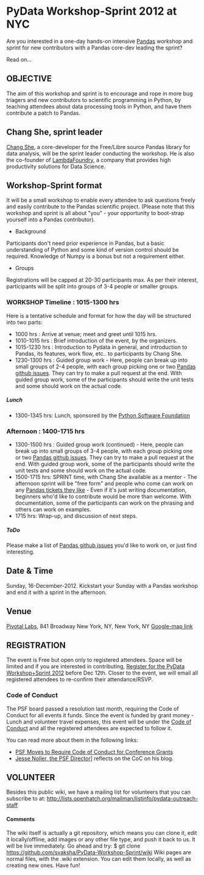 = PyData Workshop-Sprint 2012 at NYC  =

Are you interested in a one-day hands-on intensive [http://pandas.pydata.org/  Pandas] workshop and sprint for new contributors with a Pandas core-dev leading the sprint? 

Read on...

== OBJECTIVE == 

The aim of this workshop and sprint is to encourage and rope in more bug triagers and new contributors to scientific programming in Python, by teaching attendees about data processing tools in Python, and have them contribute a patch to Pandas.

== Chang She, sprint leader == 
[http://www.lambdafoundry.com/team  Chang She], a core-developer for the Free/Libre source Pandas library for data analysis, will be the sprint leader conducting the workshop. He is also the co-founder of [http://lambdafoundry.com  LambdaFoundry], a company that provides high productivity solutions for Data Science.

== Workshop-Sprint format == 

It will be a small workshop to enable every attendee to ask questions freely and easily contribute to the Pandas scientific project. (Please note that this workshop and sprint is all about "you" - your opportunity to boot-strap yourself into a Pandas contributor).

* Background
Participants don't need prior experience in Pandas, but a basic understanding of Python and some kind of version control should be required. Knowledge of Numpy is a bonus but not a requirement either.
* Groups 
Registrations will be capped at 20-30 participants max. As per their interest, participants will be split into groups of 3-4 people or smaller groups.


=== WORKSHOP Timeline : 1015-1300 hrs === 
Here is a tentative schedule and format for how the day will be structured into two parts:

* 1000 hrs : Arrive at venue; meet and greet until 1015 hrs.
* 1010-1015 hrs : Brief introduction of the event, by the organizers. 
* 1015-1230 hrs : Introduction to Pydata in general, and introduction to Pandas, its features, work flow, etc.. to participants by Chang She.
* 1230-1300 hrs : Guided group work - Here, people can break up into small groups of 2-4 people, with each group picking one or two [https://github.com/pydata/pandas Pandas github issues]. They can try to make a pull request at the end. With guided group work, some of the participants should write the unit tests and some should work on the actual code.

===== Lunch =====
* 1300-1345 hrs: Lunch, sponsored by the [http://pythonsprints.com/ Python Software Foundation]

=== Afternoon : 1400-1715 hrs ===
* 1300-1500 hrs : Guided group work (continued) - Here, people can break up into small groups of 3-4 people, with each group picking one or two [https://github.com/pydata/pandas  Pandas github issues]. They can try to make a pull request at the end. With guided group work, some of the participants should write the unit tests and some should work on the actual code.
* 1500-1715 hrs: SPRINT time, with Chang She available as a mentor - The afternoon sprint will be "free form" and people who come can work on any [https://github.com/pydata/pandas Pandas tickets they like] - Even if it's just writing documentation, beginners who'd like to contribute would be more than welcome. With documentation, some of the participants can work on the phrasing and others can work on examples.
* 1715 hrs: Wrap-up, and discussion of next steps.

===== ToDo =====
Please make a list of [https://github.com/pydata/pandas  Pandas github issues] you'd like to work on, or just find interesting.

== Date & Time ==
Sunday, 16-December-2012. Kickstart your Sunday with a Pandas workshop and end it with a sprint in the afternoon.

== Venue ==
[http://pivotallabs.com Pivotal Labs], 841 Broadway New York, NY, New York, NY 
[https://maps.google.com/maps?q=841+Broadway+New+York,+NY,+New+York,+NY  Google-map link]

== REGISTRATION ==
The event is Free but open only to registered attendees. Space will be limited and if you are interested in contributing, [http://pydata-workshop-sprint.eventbrite.com/ Register for the PyData Workshop+Sprint 2012] before Dec 12th. Closer to the event, we will email all registered attendees to re-confirm their attendance/RSVP.

=== Code of Conduct ===
The PSF board passed a resolution last month, requiring the Code of Conduct for all events it funds. Since the event is funded by grant money - Lunch and volunteer travel expenses, this event will be under the [https://us.pycon.org/2013/about/code-of-conduct/ Code of Conduct] and all the registered attendees are expected to follow it.  

You can read more about them in the following links:
* [http://pyfound.blogspot.com/2012/12/psf-moves-to-require-code-of-conduct.html PSF Moves to Require Code of Conduct for Conference Grants]
* [http://jessenoller.com/blog/2012/12/7/the-code-of-conduct Jesse Noller, the PSF Director]] reflects on the CoC on his blog.

== VOLUNTEER ==
Besides this public wiki, we have a mailing list for volunteers that you can subscribe to at:
[http://lists.openhatch.org/mailman/listinfo/pydata-outreach-staff  http://lists.openhatch.org/mailman/listinfo/pydata-outreach-staff]

==== Comments ====
The wiki itself is actually a git repository, which means you can clone it, edit it locally/offline, add images or any other file type, and push it back to us. It will be live immediately. Go ahead and try:
$ git clone https://github.com/svaksha/PyData-Workshop-Sprint/wiki
Wiki pages are normal files, with the .wiki extension. You can edit them locally, as well as creating new ones. 
Have fun!
